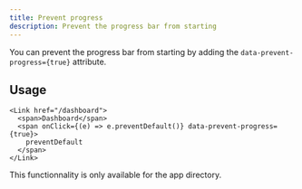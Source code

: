 ```yaml
---
title: Prevent progress
description: Prevent the progress bar from starting
---
```



You can prevent the progress bar from starting by adding the `data-prevent-progress={true}` attribute.

## Usage

```tsx
<Link href="/dashboard">
  <span>Dashboard</span>
  <span onClick={(e) => e.preventDefault()} data-prevent-progress={true}>
    preventDefault
  </span>
</Link>
```

<Callout type="warn" title="Warning">
  This functionnality is only available for the app directory.
</Callout>
